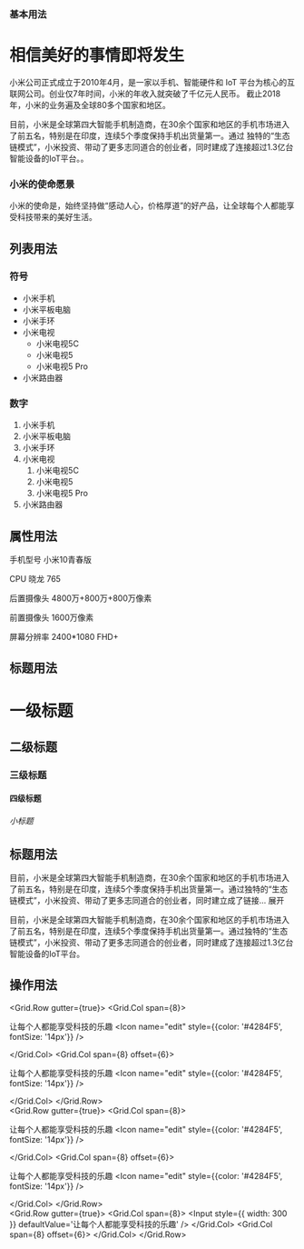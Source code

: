 ### 基本用法

# 相信美好的事情即将发生

<p>
小米公司正式成立于2010年4月，是一家以手机、智能硬件和 IoT 平台为核心的互联网公司。创业仅7年时间，小米的年收入就突破了千亿元人民币。
截止2018年，小米的业务遍及全球80多个国家和地区。
</p>

<p>
目前，小米是全球第四大智能手机制造商，在30余个国家和地区的手机市场进入了前五名，特别是在印度，连续5个季度保持手机出货量第一。通过
独特的“生态链模式”，小米投资、带动了更多志同道合的创业者，同时建成了连接超过1.3亿台智能设备的IoT平台。。
</p>

### 小米的使命愿景

<p>小米的使命是，始终坚持做“感动人心，价格厚道”的好产品，让全球每个人都能享受科技带来的美好生活。 </p>

## 列表用法

### 符号

- 小米手机
- 小米平板电脑
- 小米手环
- 小米电视
  - 小米电视5C
  - 小米电视5
  - 小米电视5 Pro
- 小米路由器

### 数字

1. 小米手机
2. 小米平板电脑
3. 小米手环
4. 小米电视
    1. 小米电视5C
    2. 小米电视5
    3. 小米电视5 Pro
5. 小米路由器

## 属性用法

<div>
  <p>
    <span style={{width:'70px',color:'#333',display:'inline-block'}}>手机型号</span>
    <span style={{marginLeft:'16px',color:'#333'}}>小米10青春版</span>
  </p>
  <p>
    <span style={{width:'70px',color:'#333',display:'inline-block'}}>CPU</span>
    <span style={{marginLeft:'16px',color:'#333'}}>晓龙 765</span>
  </p>
  <p>
    <span style={{width:'70px',color:'#333',display:'inline-block'}}>后置摄像头</span>
    <span style={{marginLeft:'16px',color:'#333'}}>4800万+800万+800万像素</span>
  </p>
  <p>
    <span style={{width:'70px',color:'#333',display:'inline-block'}}>前置摄像头</span>
    <span style={{marginLeft:'16px',color:'#333'}}>1600万像素</span>
  </p>
  <p>
    <span style={{width:'70px',color:'#333',display:'inline-block'}}>屏幕分辨率</span>
    <span style={{marginLeft:'16px',color:'#333'}}>2400*1080 FHD+</span>
  </p>
</div>

## 标题用法

<div className="article entry--typography-demo">
  <h1>一级标题</h1>
  <h2>二级标题</h2>
  <h3>三级标题</h3>
  <h4>四级标题</h4>
  <h6>小标题</h6>
</div>

## 标题用法

<p style={{width:'740px'}}>
  目前，小米是全球第四大智能手机制造商，在30余个国家和地区的手机市场进入了前五名，特别是在印度，连续5个季度保持手机出货量第一。通过独特的“生态链模式”，小米投资、带动了更多志同道合的创业者，同时建立成了链接…
  <span style={{marginLeft:'14px',color:'#4284F5'}}>展开</span>
</p>

<p style={{width:'740px'}}>
目前，小米是全球第四大智能手机制造商，在30余个国家和地区的手机市场进入了前五名，特别是在印度，连续5个季度保持手机出货量第一。通过独特的“生态链模式”，小米投资、带动了更多志同道合的创业者，同时建成了连接超过1.3亿台智能设备的IoT平台。
</p>

## 操作用法


<Grid.Row gutter={true}>
  <Grid.Col span={8}>
    <p>让每个人都能享受科技的乐趣  <Icon name="edit" style={{color: '#4284F5', fontSize: '14px'}} /></p>
  </Grid.Col>
  <Grid.Col span={8}  offset={6}>
    <p>让每个人都能享受科技的乐趣  <Icon name="edit" style={{color: '#4284F5', fontSize: '14px'}} /></p>
  </Grid.Col>
</Grid.Row>  
<Grid.Row gutter={true}>
  <Grid.Col span={8}>
    <p>让每个人都能享受科技的乐趣  <Icon name="edit" style={{color: '#4284F5', fontSize: '14px'}} /></p>
  </Grid.Col>
  <Grid.Col span={8}  offset={6}>
    <p>让每个人都能享受科技的乐趣  <Icon name="edit" style={{color: '#4284F5', fontSize: '14px'}} /></p>
  </Grid.Col>
</Grid.Row>  
<Grid.Row gutter={true}>
  <Grid.Col span={8}>
   <Input
        style={{ width: 300 }}
        defaultValue='让每个人都能享受科技的乐趣'
      />
  </Grid.Col>
  <Grid.Col span={8}  offset={6}>
    <Alert type="success" title="复制成功" closeable={false}/>
  </Grid.Col>
</Grid.Row>  


